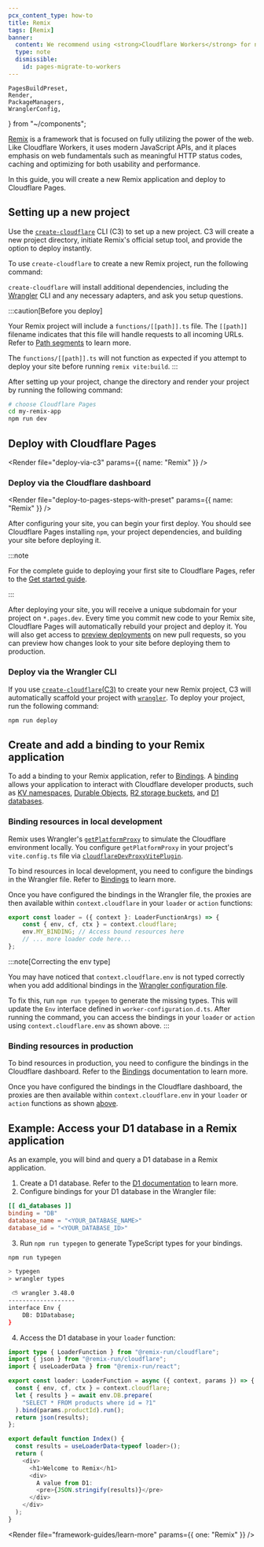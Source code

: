 ```yaml
---
pcx_content_type: how-to
title: Remix
tags: [Remix]
banner:
  content: We recommend using <strong>Cloudflare Workers</strong> for new projects. For existing Pages projects, see our <a href="/workers/static-assets/migrate-from-pages/">migration guide</a> and <a href="/workers/static-assets/migrate-from-pages/#compatibility-matrix">compatibility matrix</a>.
  type: note
  dismissible:
    id: pages-migrate-to-workers
---
```


	PagesBuildPreset,
	Render,
	PackageManagers,
	WranglerConfig,
} from "~/components";

[Remix](https://remix.run/) is a framework that is focused on fully utilizing the power of the web. Like Cloudflare Workers, it uses modern JavaScript APIs, and it places emphasis on web fundamentals such as meaningful HTTP status codes, caching and optimizing for both usability and performance.

In this guide, you will create a new Remix application and deploy to Cloudflare Pages.

## Setting up a new project

Use the [`create-cloudflare`](https://www.npmjs.com/package/create-cloudflare) CLI (C3) to set up a new project. C3 will create a new project directory, initiate Remix's official setup tool, and provide the option to deploy instantly.

To use `create-cloudflare` to create a new Remix project, run the following command:

<PackageManagers
	type="create"
	pkg="cloudflare@latest"
	args="my-remix-app --framework=remix --platform=pages"
/>

`create-cloudflare` will install additional dependencies, including the [Wrangler](/workers/wrangler/install-and-update/#check-your-wrangler-version) CLI and any necessary adapters, and ask you setup questions.

:::caution[Before you deploy]

Your Remix project will include a `functions/[[path]].ts` file. The `[[path]]` filename indicates that this file will handle requests to all incoming URLs. Refer to [Path segments](/pages/functions/routing/#dynamic-routes) to learn more.

The `functions/[[path]].ts` will not function as expected if you attempt to deploy your site before running `remix vite:build`.
:::

After setting up your project, change the directory and render your project by running the following command:

```sh
# choose Cloudflare Pages
cd my-remix-app
npm run dev
```

<Render file="tutorials-before-you-start" />

<Render file="framework-guides/create-github-repository_no_init" />

## Deploy with Cloudflare Pages

<Render file="deploy-via-c3" params={{ name: "Remix" }} />

### Deploy via the Cloudflare dashboard

<Render file="deploy-to-pages-steps-with-preset" params={{ name: "Remix" }} />

<PagesBuildPreset framework="remix" />

After configuring your site, you can begin your first deploy. You should see Cloudflare Pages installing `npm`, your project dependencies, and building your site before deploying it.

:::note

For the complete guide to deploying your first site to Cloudflare Pages, refer to the [Get started guide](/pages/get-started/).

:::

After deploying your site, you will receive a unique subdomain for your project on `*.pages.dev`.
Every time you commit new code to your Remix site, Cloudflare Pages will automatically rebuild your project and deploy it. You will also get access to [preview deployments](/pages/configuration/preview-deployments/) on new pull requests, so you can preview how changes look to your site before deploying them to production.

### Deploy via the Wrangler CLI

If you use [`create-cloudflare`(C3)](https://www.npmjs.com/package/create-cloudflare) to create your new Remix project, C3 will automatically scaffold your project with [`wrangler`](/workers/wrangler/). To deploy your project, run the following command:

```sh
npm run deploy
```

## Create and add a binding to your Remix application

To add a binding to your Remix application, refer to [Bindings](/pages/functions/bindings/).
A [binding](/pages/functions/bindings/) allows your application to interact with Cloudflare developer products, such as [KV namespaces](/kv/concepts/how-kv-works/), [Durable Objects](/durable-objects/), [R2 storage buckets](/r2/), and [D1 databases](/d1/).

### Binding resources in local development

Remix uses Wrangler's [`getPlatformProxy`](/workers/wrangler/api/#getplatformproxy) to simulate the Cloudflare environment locally. You configure `getPlatformProxy` in your project's `vite.config.ts` file via [`cloudflareDevProxyVitePlugin`](https://remix.run/docs/en/main/future/vite#cloudflare-proxy).

To bind resources in local development, you need to configure the bindings in the Wrangler file. Refer to [Bindings](/workers/wrangler/configuration/#bindings) to learn more.

Once you have configured the bindings in the Wrangler file, the proxies are then available within `context.cloudflare` in your `loader` or `action` functions:

```typescript
export const loader = ({ context }: LoaderFunctionArgs) => {
	const { env, cf, ctx } = context.cloudflare;
	env.MY_BINDING; // Access bound resources here
	// ... more loader code here...
};
```

:::note[Correcting the env type]

You may have noticed that `context.cloudflare.env` is not typed correctly when you add additional bindings in the [Wrangler configuration file](/workers/wrangler/configuration/).

To fix this, run `npm run typegen` to generate the missing types. This will update the `Env` interface defined in `worker-configuration.d.ts`.
After running the command, you can access the bindings in your `loader` or `action` using `context.cloudflare.env` as shown above.
:::

### Binding resources in production

To bind resources in production, you need to configure the bindings in the Cloudflare dashboard. Refer to the [Bindings](/pages/functions/bindings/) documentation to learn more.

Once you have configured the bindings in the Cloudflare dashboard, the proxies are then available within `context.cloudflare.env` in your `loader` or `action` functions as shown [above](#binding-resources-in-local-development).

## Example: Access your D1 database in a Remix application

As an example, you will bind and query a D1 database in a Remix application.

1. Create a D1 database. Refer to the [D1 documentation](/d1/) to learn more.
2. Configure bindings for your D1 database in the Wrangler file:

<WranglerConfig>

```toml
[[ d1_databases ]]
binding = "DB"
database_name = "<YOUR_DATABASE_NAME>"
database_id = "<YOUR_DATABASE_ID>"
```

</WranglerConfig>

3. Run `npm run typegen` to generate TypeScript types for your bindings.

```sh
npm run typegen
```

```sh output
> typegen
> wrangler types

 ⛅️ wrangler 3.48.0
-------------------
interface Env {
	DB: D1Database;
}
```

4. Access the D1 database in your `loader` function:

```typescript
import type { LoaderFunction } from "@remix-run/cloudflare";
import { json } from "@remix-run/cloudflare";
import { useLoaderData } from "@remix-run/react";

export const loader: LoaderFunction = async ({ context, params }) => {
  const { env, cf, ctx } = context.cloudflare;
  let { results } = await env.DB.prepare(
    "SELECT * FROM products where id = ?1"
  ).bind(params.productId).run();
  return json(results);
};

export default function Index() {
  const results = useLoaderData<typeof loader>();
  return (
    <div>
      <h1>Welcome to Remix</h1>
      <div>
        A value from D1:
        <pre>{JSON.stringify(results)}</pre>
      </div>
    </div>
  );
}
```

<Render file="framework-guides/learn-more" params={{ one: "Remix" }} />
